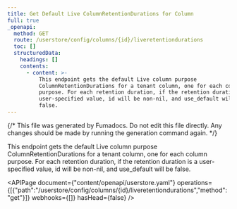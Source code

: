 ```yaml
---
title: Get Default Live ColumnRetentionDurations for Column
full: true
_openapi:
  method: GET
  route: /userstore/config/columns/{id}/liveretentiondurations
  toc: []
  structuredData:
    headings: []
    contents:
      - content: >-
          This endpoint gets the default Live column purpose
          ColumnRetentionDurations for a tenant column, one for each column
          purpose. For each retention duration, if the retention duration is a
          user-specified value, id will be non-nil, and use_default will be
          false.
---
```


{/* This file was generated by Fumadocs. Do not edit this file directly. Any changes should be made by running the generation command again. */}

This endpoint gets the default Live column purpose ColumnRetentionDurations for a tenant column, one for each column purpose. For each retention duration, if the retention duration is a user-specified value, id will be non-nil, and use_default will be false.

<APIPage document={"content/openapi/userstore.yaml"} operations={[{"path":"/userstore/config/columns/{id}/liveretentiondurations","method":"get"}]} webhooks={[]} hasHead={false} />